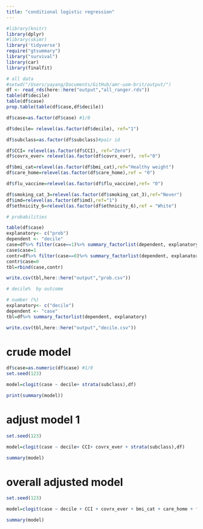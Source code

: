 ```yaml
---
title: "conditional logistic regression"
---
```


```r
#library(knitr)
library(dplyr)
#library(skimr)
library('tidyverse')
require("gtsummary")
library("survival")
library(car)
library(finalfit)
```


```r
# all data
#setwd("/Users/yayang/Documents/GitHub/amr-uom-brit/output/")
df <- read_rds(here::here("output","all_ranger.rds"))
table(df$decile)
table(df$case)
prop.table(table(df$case,df$decile))

df$case=as.factor(df$case) #1/0

df$decile= relevel(as.factor(df$decile), ref="1")

df$subclass=as.factor(df$subclass)#pair id

df$CCI= relevel(as.factor(df$CCI), ref="Zero")
df$covrx_ever= relevel(as.factor(df$covrx_ever), ref="0")

df$bmi_cat=relevel(as.factor(df$bmi_cat),ref="Healthy weight")
df$care_home=relevel(as.factor(df$care_home),ref = "0")

df$flu_vaccine=relevel(as.factor(df$flu_vaccine),ref= "0")

df$smoking_cat_3=relevel(as.factor(df$smoking_cat_3),ref="Never")
df$imd=relevel(as.factor(df$imd),ref="1")
df$ethnicity_6=relevel(as.factor(df$ethnicity_6),ref = "White")
```


```r
# probabilities

table(df$case)
explanatory<- c("prob")
dependent <- "decile"
case=df%>% filter(case==1)%>% summary_factorlist(dependent, explanatory)
case$case=1
contr=df%>% filter(case==0)%>% summary_factorlist(dependent, explanatory)
contr$case=0
tbl=rbind(case,contr)

write.csv(tbl,here::here("output","prob.csv"))
```


```r
# decile%  by outcome

# number (%)
explanatory<- c("decile")
dependent <- "case"
tbl=df%>% summary_factorlist(dependent, explanatory)

write.csv(tbl,here::here("output","decile.csv"))

```


#  crude model

```r
df$case=as.numeric(df$case) #1/0
set.seed(123)

model=clogit(case ~ decile+ strata(subclass),df) 

print(summary(model))
```

# adjust model 1

```r
set.seed(123)

model=clogit(case ~ decile+ CCI+ covrx_ever + strata(subclass),df) 

summary(model)
```



#  overall adjusted model
```r

set.seed(123)

model=clogit(case ~ decile + CCI + covrx_ever + bmi_cat + care_home + flu_vaccine + smoking_cat_3 + imd+ ethnicity_6 + strata(subclass),df) 

summary(model)
```


